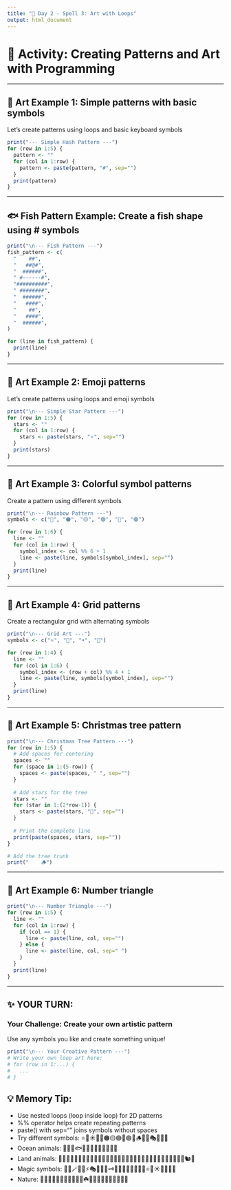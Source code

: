 ```yaml
---
title: "🔮 Day 2 - Spell 3: Art with Loops"
output: html_document
---
```


# 🎈 Activity: Creating Patterns and Art with Programming

---

## 🎨 Art Example 1: Simple patterns with basic symbols
Let's create patterns using loops and basic keyboard symbols

```r
print("--- Simple Hash Pattern ---")
for (row in 1:5) {
  pattern <- ""
  for (col in 1:row) {
    pattern <- paste(pattern, "#", sep="")
  }
  print(pattern)
}
```

---

## 🐟 Fish Pattern Example: Create a fish shape using # symbols

```r
print("\n--- Fish Pattern ---")
fish_pattern <- c(
  "    ##",
  "   ##@#",
  "  ######",
  " #------#",
  "##########",
  " ########",
  "  ######",
  "   ####",
  "    ##",
  "   ####",
  "  ######",
)

for (line in fish_pattern) {
  print(line)
}
```

---

## 🎨 Art Example 2: Emoji patterns
Let's create patterns using loops and emoji symbols

```r
print("\n--- Simple Star Pattern ---")
for (row in 1:5) {
  stars <- ""
  for (col in 1:row) {
    stars <- paste(stars, "⭐", sep="")
  }
  print(stars)
}
```

---

## 🎨 Art Example 3: Colorful symbol patterns
Create a pattern using different symbols

```r
print("\n--- Rainbow Pattern ---")
symbols <- c("🔴", "🟠", "🟡", "🟢", "🔵", "🟣")

for (row in 1:6) {
  line <- ""
  for (col in 1:row) {
    symbol_index <- col %% 6 + 1
    line <- paste(line, symbols[symbol_index], sep="")
  }
  print(line)
}
```

---

## 🎨 Art Example 4: Grid patterns
Create a rectangular grid with alternating symbols

```r
print("\n--- Grid Art ---")
symbols <- c("⭐", "🌙", "☀️", "💫")

for (row in 1:4) {
  line <- ""
  for (col in 1:6) {
    symbol_index <- (row + col) %% 4 + 1
    line <- paste(line, symbols[symbol_index], sep="")
  }
  print(line)
}
```

---

## 🎨 Art Example 5: Christmas tree pattern

```r
print("\n--- Christmas Tree Pattern ---")
for (row in 1:5) {
  # Add spaces for centering
  spaces <- ""
  for (space in 1:(5-row)) {
    spaces <- paste(spaces, " ", sep="")
  }
  
  # Add stars for the tree
  stars <- ""
  for (star in 1:(2*row-1)) {
    stars <- paste(stars, "🎄", sep="")
  }
  
  # Print the complete line
  print(paste(spaces, stars, sep=""))
}

# Add the tree trunk
print("    🪵")
```

---

## 🎨 Art Example 6: Number triangle

```r
print("\n--- Number Triangle ---")
for (row in 1:5) {
  line <- ""
  for (col in 1:row) {
    if (col == 1) {
      line <- paste(line, col, sep="")
    } else {
      line <- paste(line, col, sep=" ")
    }
  }
  print(line)
}
```

---

## ✨ YOUR TURN:
### Your Challenge: Create your own artistic pattern
Use any symbols you like and create something unique!

```r
print("\n--- Your Creative Pattern ---")
# Write your own loop art here:
# for (row in 1:...) {
#   ...
# }
```

## 💡 Memory Tip: 
- Use nested loops (loop inside loop) for 2D patterns
- %% operator helps create repeating patterns
- paste() with sep="" joins symbols without spaces
- Try different symbols: ⭐🌙☀️💫🔴🟠🟡🟢🔵🟣🎄🪵🔮✨🎭🎪🎨🎯
- Ocean animals: 🦦🐙🐠🐟🦈🐡🐬🐳🦀🦞🐚🪸🌊
- Land animals: 🐶🐱🐰🐸🦆🐧🦋🐨🦘🐼🦊🐺🦁🐯🐨🐻🐮🐷🐸🐵🦌🦏🐘🦒🦓🐪🦙🦥🦨🦔🐹🐭🐿️🦫
- Magic symbols: 🔮✨🪄🌟💫⚡🎭🎪🎨🎯🗝️📜🏰🧙‍♀️🧙‍♂️🔯🔱⭐🌙☀️🌈💎🎆🎇
- Nature: 🌺🌸🌻🌿🍄🌲🌳🌴🌵🌾🍀☘️🌱🌙💐🌹🥀🌷🌺🌸🌼🌻
